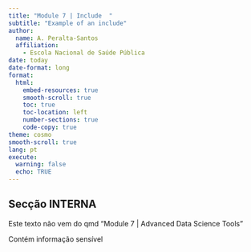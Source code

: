 ```yaml
---
title: "Module 7 | Include  "
subtitle: "Example of an include"
author: 
  name: A. Peralta-Santos
  affiliation: 
    - Escola Nacional de Saúde Pública
date: today
date-format: long
format:
  html:
    embed-resources: true
    smooth-scroll: true
    toc: true
    toc-location: left
    number-sections: true
    code-copy: true
theme: cosmo
smooth-scroll: true
lang: pt   
execute:
  warning: false
  echo: TRUE
---
```


## Secção INTERNA

Este texto não vem do qmd "Module 7 | Advanced Data Science Tools"

:::{.callout-warning}

Contém informação sensível

:::